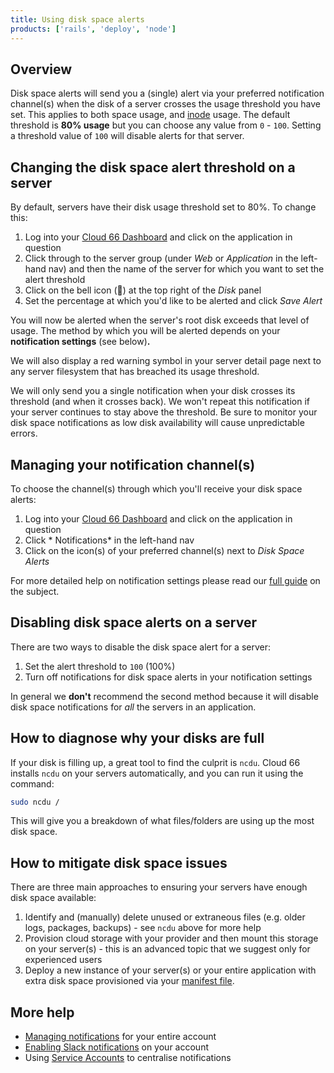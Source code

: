 ```yaml
---
title: Using disk space alerts
products: ['rails', 'deploy', 'node']
---
```


## Overview

Disk space alerts will send you a (single) alert via your preferred notification channel(s) when the disk of a server crosses the usage threshold you have set. This applies to both space usage, and [inode](https://en.wikipedia.org/wiki/Inode) usage. The default threshold is **80% usage** but you can choose any value from `0` - `100`.  Setting a threshold value of `100` will disable alerts for that server.

## Changing the disk space alert threshold on a server

By default, servers have their disk usage threshold set to 80%. To change this:

1. Log into your [Cloud 66 Dashboard](https://app.cloud66.com/) and click on the application in question
2. Click through to the server group (under *Web* or *Application* in the left-hand nav) and then the name of the server for which you want to set the alert threshold
3. Click on the bell icon (🔔) at the top right of the *Disk* panel
4. Set the percentage at which you'd like to be alerted and click *Save Alert*

You will now be alerted when the server's root disk exceeds that level of usage. The method by which you will be alerted depends on your **notification settings** (see below)**.**

We will also display a red warning symbol in your server detail page next to any server filesystem that has breached its usage threshold.

<Callout type="info" title="We don't repeat notifications">
 We will only send you a single notification when your disk crosses its threshold (and when it crosses back). We won't repeat this notification if your server continues to stay above the threshold. Be sure to monitor your disk space notifications as low disk availability will cause unpredictable errors. 
</Callout>

## Managing your notification channel(s)

To choose the channel(s) through which you'll receive your disk space alerts:

1. Log into your [Cloud 66 Dashboard](https://app.cloud66.com/) and click on the application in question
2. Click * Notifications* in the left-hand nav
3. Click on the icon(s) of your preferred channel(s) next to *Disk Space Alerts* 

For more detailed help on notification settings please read our [full guide](/:product/:version?/account/notifications) on the subject. 

## Disabling disk space alerts on a server

There are two ways to disable the disk space alert for a server:

1. Set the alert threshold to `100` (100%)
2. Turn off notifications for disk space alerts in your notification settings

In general we **don't** recommend the second method because it will disable disk space notifications for *all* the servers in an application.

## How to diagnose why your disks are full

If your disk is filling up, a great tool to find the culprit is `ncdu`. Cloud 66 installs `ncdu` on your servers automatically, and you can run it using the command:

```bash
sudo ncdu /
```

This will give you a breakdown of what files/folders are using up the most disk space.

## How to mitigate disk space issues

There are three main approaches to ensuring your servers have enough disk space available:

1. Identify and (manually) delete unused or extraneous files (e.g. older logs, packages, backups) - see `ncdu` above for more help
2. Provision cloud storage with your provider and then mount this storage on your server(s) - this is an advanced topic that we suggest only for experienced users
3. Deploy a new instance of your server(s) or your entire application with extra disk space provisioned via your [manifest file](/:product/:version?/manifest/what-is-a-manifest-file).

## More help

- [Managing notifications](/:product/:version?/account/notifications) for your entire account
- [Enabling Slack notifications](/:product/:version?/account/slack-notifications) on your account
- Using [Service Accounts](/:product/:version?/account/service-accounts) to centralise notifications